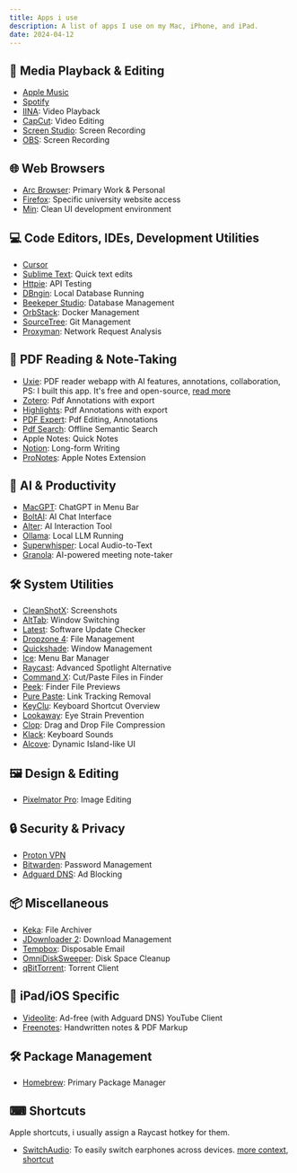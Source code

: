 ```yaml
---
title: Apps i use
description: A list of apps I use on my Mac, iPhone, and iPad.
date: 2024-04-12
---
```


## 🎵 Media Playback & Editing

- [Apple Music](https://www.apple.com/apple-music/)
- [Spotify](https://www.spotify.com)
- [IINA](https://iina.io/): Video Playback
- [CapCut](https://www.capcut.com/resource/download-capcut-for-mac): Video Editing
- [Screen Studio](https://screen.studio/): Screen Recording
- [OBS](https://obsproject.com/): Screen Recording

## 🌐 Web Browsers

- [Arc Browser](https://arc.net/): Primary Work & Personal
- [Firefox](https://www.mozilla.org/firefox/): Specific university website access
- [Min](https://minbrowser.org/): Clean UI development environment

## 💻 Code Editors, IDEs, Development Utilities

- [Cursor](https://www.cursor.so/)
- [Sublime Text](https://www.sublimetext.com/): Quick text edits
- [Httpie](https://httpie.io/): API Testing
- [DBngin](https://dbngin.com/): Local Database Running
- [Beekeper Studio](https://www.beekeeperstudio.io/): Database Management
- [OrbStack](https://orbstack.dev/): Docker Management
- [SourceTree](https://www.sourcetreeapp.com/): Git Management
- [Proxyman](https://proxyman.io/): Network Request Analysis

## 📕 PDF Reading & Note-Taking

- [Uxie](https://uxie.vercel.app): PDF reader webapp with AI features, annotations, collaboration, PS: I built this app. It's free and open-source, [read more](/posts/why-i-built-uxie)
- [Zotero](https://www.zotero.org/): Pdf Annotations with export
- [Highlights](https://highlightsapp.net/): Pdf Annotations with export
- [PDF Expert](https://pdfexpert.com/): Pdf Editing, Annotations
- [Pdf Search](https://pdfsearch.app/): Offline Semantic Search
- Apple Notes: Quick Notes
- [Notion](https://www.notion.so/): Long-form Writing
- [ProNotes](https://www.pronotes.app/): Apple Notes Extension

## 🤖 AI & Productivity

- [MacGPT](https://www.macgpt.com/): ChatGPT in Menu Bar
- [BoltAI](https://boltai.com/): AI Chat Interface
- [Alter](https://alterhq.com/): AI Interaction Tool
- [Ollama](https://ollama.com/): Local LLM Running
- [Superwhisper](https://superwhisper.com/): Local Audio-to-Text
- [Granola](https://www.granola.ai/): AI-powered meeting note-taker

## 🛠 System Utilities

- [CleanShotX](https://cleanshot.com/): Screenshots
- [AltTab](https://alt-tab-macos.netlify.app/): Window Switching
- [Latest](https://max.codes/latest/): Software Update Checker
- [Dropzone 4](https://aptonic.com/): File Management
- [Quickshade](https://apps.apple.com/us/app/quickshade/id931571202): Window Management
- [Ice](https://github.com/jordanbaird/Ice): Menu Bar Manager
- [Raycast](https://www.raycast.com/): Advanced Spotlight Alternative
- [Command X](https://sindresorhus.com/command-x): Cut/Paste Files in Finder
- [Peek](https://www.bigzlabs.com/peek.html): Finder File Previews
- [Pure Paste](https://sindresorhus.com/pure-paste): Link Tracking Removal
- [KeyClu](https://sergii.tatarenkov.name/keyclu/support/): Keyboard Shortcut Overview
- [Lookaway](https://lookaway.app/): Eye Strain Prevention
- [Clop](https://github.com/FuzzyIdeas/Clop): Drag and Drop File Compression
- [Klack](https://tryklack.com/): Keyboard Sounds
- [Alcove](https://tryalcove.com/): Dynamic Island-like UI

## 🖼 Design & Editing

- [Pixelmator Pro](https://www.pixelmator.com/pro/): Image Editing

## 🔒 Security & Privacy

- [Proton VPN](https://protonvpn.com/)
- [Bitwarden](https://bitwarden.com/): Password Management
- [Adguard DNS](https://adguard.com/en/adguard-dns/overview.html): Ad Blocking

## 📦 Miscellaneous

- [Keka](https://www.keka.io/en/): File Archiver
- [JDownloader 2](https://jdownloader.org/): Download Management
- [Tempbox](https://tempbox.waseem.works/): Disposable Email
- [OmniDiskSweeper](https://www.omnigroup.com/more): Disk Space Cleanup
- [qBitTorrent](https://www.qbittorrent.org/): Torrent Client

## 📱 iPad/iOS Specific

- [Videolite](https://apps.apple.com/app/videolite-video-download/id6444636282): Ad-free (with Adguard DNS) YouTube Client
- [Freenotes](https://apps.apple.com/in/app/freenotes-note-taking/id6464237904): Handwritten notes & PDF Markup

## 🛠 Package Management

- [Homebrew](https://brew.sh/): Primary Package Manager

## ⌨ Shortcuts

<span className="text-muted-foreground text-sm">Apple shortcuts, i usually assign a Raycast hotkey for them.</span>

- [SwitchAudio](https://github.com/deweller/switchaudio-osx): To easily switch earphones across devices. [more context](https://www.reddit.com/r/shortcuts/comments/qx3tx8/comment/id4zeai/), [shortcut](https://gist.githubusercontent.com/AndrewFarley/baf02bb6db0229b019d1ab65db91abd6/raw/7c5caf47a13351bcc840e4ab1fb20f714e84b7ea/sample-osx-ios-switch-bluetooth-audio-input-shortcut.png)
